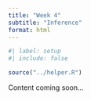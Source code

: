 ```yaml
---
title: "Week 4"
subtitle: "Inference"
format: html
---
```


```r
#| label: setup
#| include: false

source("../helper.R")
```

Content coming soon...